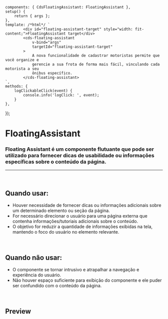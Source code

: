
<Meta of={FloatingAssistantStories} />

	components: { CdsFloatingAssistant: FloatingAssistant },
	setup() {
		return { args };
	},
	template: /*html*/ `
			<div id="floating-assistant-target" style="width: fit-content;">FloatingAssistant target</div>
			<cds-floating-assistant
				v-bind="args"
				targetId="floating-assistant-target"
			>
				A nova funcionalidade de cadastrar motoristas permite que você organize e
				gerencie a sua frota de forma mais fácil, vinculando cada motorista a seu
				ônibus específico.
			</cds-floating-assistant>
	`,
	methods: {
		logClickableClick(event) {
			console.info('logClick: ', event);
		}
	},
});

# FloatingAssistant

### Floating Assistant é um componente flutuante que pode ser utilizado para fornecer dicas de usabilidade ou informações específicas sobre o conteúdo da página.

***

<br />

## Quando usar:

* Houver necessidade de fornecer dicas ou informações adicionais sobre um determinado elemento ou seção da página.
* For necessário direcionar o usuário para uma página externa que contenha informações/tutoriais adicionais sobre o conteúdo.
* O objetivo for reduzir a quantidade de informações exibidas na tela, mantendo o foco do usuário no elemento relevante.

<br />

## Quando não usar:

* O componente se tornar intrusivo e atrapalhar a navegação e experiência do usuário.
* Não houver espaço suficiente para exibição do componente e ele puder ser confundido com o conteúdo da página.

<br />

## Preview

<Canvas>
  <Story of={FloatingAssistantStories.FloatingAssistant} />
</Canvas>

<Controls />
